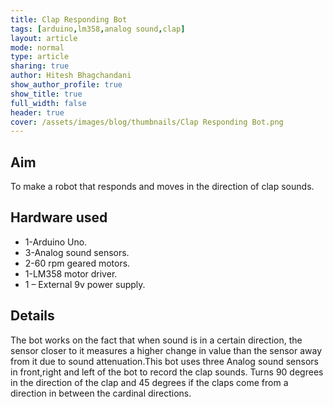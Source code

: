 ```yaml
---
title: Clap Responding Bot
tags: [arduino,lm358,analog sound,clap]
layout: article
mode: normal
type: article
sharing: true
author: Hitesh Bhagchandani
show_author_profile: true
show_title: true
full_width: false
header: true
cover: /assets/images/blog/thumbnails/Clap Responding Bot.png
---
```

## Aim
To make a robot that responds and moves in the direction of clap sounds.


## Hardware used 
-   1-Arduino Uno.
-   3-Analog sound sensors.
-   2-60 rpm geared motors.
-   1-LM358 motor driver.
-   1 – External 9v power supply.

## Details
The bot works on the fact that when sound is in a certain direction, the sensor closer to it measures a higher change in value than the sensor away from it due to sound attenuation.This bot uses three Analog sound sensors in front,right and left of the bot to record the clap sounds. Turns 90 degrees in the direction of the clap and 45 degrees if the claps come from a direction in between the cardinal directions.

<EmbedItem url='https://www.youtube.com/embed/zXLneInnu6I' />


